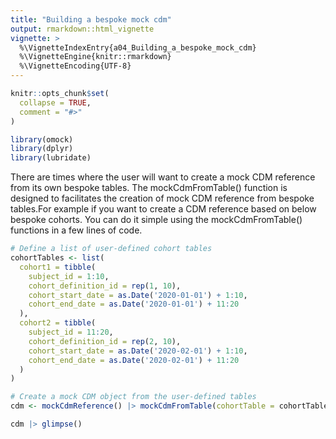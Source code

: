 ```yaml
---
title: "Building a bespoke mock cdm"
output: rmarkdown::html_vignette
vignette: >
  %\VignetteIndexEntry{a04_Building_a_bespoke_mock_cdm}
  %\VignetteEngine{knitr::rmarkdown}
  %\VignetteEncoding{UTF-8}
---
```


```r
knitr::opts_chunk$set(
  collapse = TRUE,
  comment = "#>"
)
```

```r
library(omock)
library(dplyr)
library(lubridate)
```

There are times where the user will want to create a mock CDM reference from its own bespoke tables. The mockCdmFromTable() function is designed to facilitates the creation of mock CDM reference from bespoke tables.For example if you want to create a CDM reference based on below bespoke cohorts. You can do it simple using the mockCdmFromTable() functions in a few lines of code. 

```r
# Define a list of user-defined cohort tables
cohortTables <- list(
  cohort1 = tibble(
    subject_id = 1:10,
    cohort_definition_id = rep(1, 10),
    cohort_start_date = as.Date('2020-01-01') + 1:10,
    cohort_end_date = as.Date('2020-01-01') + 11:20
  ),
  cohort2 = tibble(
    subject_id = 11:20,
    cohort_definition_id = rep(2, 10),
    cohort_start_date = as.Date('2020-02-01') + 1:10,
    cohort_end_date = as.Date('2020-02-01') + 11:20
  )
)

# Create a mock CDM object from the user-defined tables
cdm <- mockCdmReference() |> mockCdmFromTable(cohortTable = cohortTables)

cdm |> glimpse()

```

